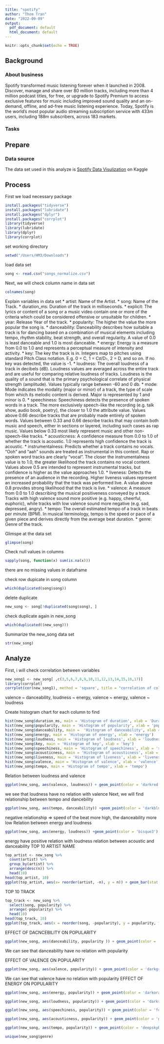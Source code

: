 ```yaml
---
title: "spotify"
author: "Thom Tran"
date: "2022-09-09"
output:
  pdf_document: default
  html_document: default
---
```


```r
knitr::opts_chunk$set(echo = TRUE)
```

## Background
### About business
Spotify transformed music listening forever when it launched in 2008. Discover, manage and share over 80 million tracks, including more than 4 million podcast titles, for free, or upgrade to Spotify Premium to access exclusive features for music including improved sound quality and an on-demand, offline, and ad-free music listening experience. Today, Spotify is the world’s most popular audio streaming subscription service with 433m users, including 188m subscribers, across 183 markets.

### Tasks

## Prepare
### Data source

The data set used in this analyze is [Spotify Data Visulization](https://www.kaggle.com/code/varunsaikanuri/spotify-data-visualization) on Kaggle

## Process

First we load necessary package

```r
install.packages("tidyverse")
install.packages("lubridate")
install.packages("dplyr")
install.packages("corrplot")
library(tidyverse)
library(lubridate)
library(dplyr)
library(corrplot)

```
set working directory
```r
setwd("/Users/HM3/Downloads")
```

load data set
```r
song <- read.csv("songs_normalize.csv")
```

Next, we will check column name in data set
```r
colnames(song)
```
Explain variables in data set
* artist: Name of the Artist.
* song: Name of the Track.
* duration_ms: Duration of the track in milliseconds.
* explicit: The lyrics or content of a song or a music video contain one or more of the criteria which could be considered offensive or unsuitable for children.
* year: Release Year of the track.
* popularity: The higher the value the more popular the song is.
* danceability: Danceability describes how suitable a track is for dancing based on a combination of musical elements including tempo, rhythm stability, beat strength, and overall regularity. A value of 0.0 is least danceable and 1.0 is most danceable.
* energy: Energy is a measure from 0.0 to 1.0 and represents a perceptual measure of intensity and activity.
* key: The key the track is in. Integers map to pitches using standard Pitch Class notation. E.g. 0 = C, 1 = C♯/D♭, 2 = D, and so on. If no key was detected, the value is -1.
* loudness: The overall loudness of a track in decibels (dB). Loudness values are averaged across the entire track and are useful for comparing relative loudness of tracks. Loudness is the quality of a sound that is the primary psychological correlate of physical strength (amplitude). Values typically range between -60 and 0 db.
* mode: Mode indicates the modality (major or minor) of a track, the type of scale from which its melodic content is derived. Major is represented by 1 and minor is 0.
* speechiness: Speechiness detects the presence of spoken words in a track. The more exclusively speech-like the recording (e.g. talk show, audio book, poetry), the closer to 1.0 the attribute value. Values above 0.66 describe tracks that are probably made entirely of spoken words. Values between 0.33 and 0.66 describe tracks that may contain both music and speech, either in sections or layered, including such cases as rap music. Values below 0.33 most likely represent music and other non-speech-like tracks.
* acousticness: A confidence measure from 0.0 to 1.0 of whether the track is acoustic. 1.0 represents high confidence the track is acoustic.
* instrumentalness: Predicts whether a track contains no vocals. "Ooh" and "aah" sounds are treated as instrumental in this context. Rap or spoken word tracks are clearly "vocal". The closer the instrumentalness value is to 1.0, the greater likelihood the track contains no vocal content. Values above 0.5 are intended to represent instrumental tracks, but confidence is higher as the value approaches 1.0.
* liveness: Detects the presence of an audience in the recording. Higher liveness values represent an increased probability that the track was performed live. A value above 0.8 provides strong likelihood that the track is live.
* valence: A measure from 0.0 to 1.0 describing the musical positiveness conveyed by a track. Tracks with high valence sound more positive (e.g. happy, cheerful, euphoric), while tracks with low valence sound more negative (e.g. sad, depressed, angry).
* tempo: The overall estimated tempo of a track in beats per minute (BPM). In musical terminology, tempo is the speed or pace of a given piece and derives directly from the average beat duration.
* genre: Genre of the track.

Glimspe at the data set
```r
glimpse(song)
```
Check null values in columns
```r
sapply(song, function(x) sum(is.na(x)))
```

there are no missing values in dataframe

check row dupicate in song column
```r
which(duplicated(song$song))
```

delete duplicate
```r
new_song <- song[!duplicated(song$song), ]
```

check duplicate again in new_song
```r
which(duplicated((new_song)))
```
Summarize the new_song data set
```r
str(new_song)
```


## Analyze

First, i will check correlation between variables
```r
new_song1 <- new_song[ ,c(3,5,6,7,8,9,10,11,12,13,14,15,16,17)]
library(corrplot)
corrplot(cor(new_song1), method = 'square', title = "correlation of columns", tl.cex = 0.75)


```
valence ~ danceability, loudness ~ energy, valence ~ energy, valence ~ loudness

Create histogram chart for each column to find 
```r
hist(new_song$duration_ms, main = 'Histogram of duration', xlab = 'Duration')
hist(new_song$popularity, main = 'Histogram of popularity', xlab = 'popularity')
hist(new_song$danceability, main =  'Histogram of danceability', xlab = 'danceability')
hist(new_song$energy, main = 'Histogram of energy', xlab = 'energy')
hist(new_song$loudness, main = 'Histogram of loudness', xlab = 'loudness')
hist(new_song$key, main = 'Histogram of key', xlab = 'key')
hist(new_song$speechiness, main = 'Histogram of speechiness', xlab = 'speechiness')
hist(new_song$acousticness, main = 'Histogram of acousticness', xlab = 'acousticness')
hist(new_song$liveness, main = 'Histogram of liveness', xlab = 'liveness')
hist(new_song$valence, main = 'Histogram of valence', xlab = 'valence')
hist(new_song$tempo, main = 'Histogram of tempo', xlab = 'tempo')
```
Relation between loudness and valence
```r
ggplot(new_song, aes(valence, loudness)) + geom_point(color = 'darkred') + geom_smooth(method = 'lm')
```
we see that loudness have no relation with valence
Next, we will find relationship between tempo and dancebility
```r
ggplot(new_song, aes(tempo, danceability)) +geom_point(color = 'darkblue') + geom_smooth(method = 'lm')
```
negative relationship => speed of the beat more high, the danceability more low
Relation between energy and loudness
```r
ggplot(new_song, aes(energy, loudness)) +geom_point(color = 'bisque3') + geom_smooth(method = 'lm')
```
energy have positive relation with loudness
relation between acoustic and danceability
TOP 10 ARTIST NAME 
```r
top_artist <- new_song %>%
  count(artist) %>%
  group_by(artist) %>%
  arrange(desc(n)) %>%
  head(10)
head(top_artist, 10)
ggplot(top_artist, aes(x= reorder(artist, -n), y = n)) + geom_bar(stat = 'identity', fill = 'darkblue')+ labs(title = 'TOP 10 ARTIST', x = 'Name of artist', y = 'Number of song') + theme(axis.text.x = element_text(angle = 30), plot.title =  element_text(hjust = 0.5))
```
TOP 10 TRACK
```r
top_track <- new_song %>%
  select(song, popularity) %>%
  arrange(-popularity) %>%
  head(10)
head(top_track, 10)
ggplot(top_track, aes(x = reorder(song, -popularity), y = popularity, fill = song)) + geom_bar(stat = 'identity') + labs(title = 'TOP 10 TRACK', x = 'Name of Tracks', y = 'Score of popularity') + theme(axis.text.x = element_text(angle = 90), plot.title = element_text(hjust = 0.5))
```

EFFECT OF DACNCEBILITY ON POPULARITY
```r
ggplot(new_song, aes(danceability, popularity )) + geom_point(color = 'red') + geom_smooth(method = 'lm') + labs(title = "EFFECT OF DANCEABILITY ON POPULARITY")
```
We can see that danceability have no relation with popularity

EFFECT OF VALENCE ON POPULARITY
```r
ggplot(new_song, aes(valence, popularity)) + geom_point(color = 'darkgreen') + geom_smooth(method = 'lm') + labs(title = "EFFECT OF VALENCE ON POPULARITY" )
```
We can see that valence have no relation with popularity
EFFECT OF ENERGY ON POPULARITY
```r
ggplot(new_song, aes(energy, popularity)) + geom_point(color = 'darkorange4') + geom_smooth(method = 'lm') + labs(title = "EFFECT OF ENERGY ON POPULARITY" )
```
```r
ggplot(new_song, aes(loudness, popularity)) + geom_point(color = 'darkslateblue') + geom_smooth(method = 'lm') + labs(title = "EFFECT OF LOUDNESS ON POPULARITY" )
```

```r
ggplot(new_song, aes(speechiness, popularity)) + geom_point(color = 'forestgreen') + geom_smooth(method = 'lm') + labs(title = "EFFECT OF SPEECHINESS ON POPULARITY" )
```

```r
ggplot(new_song, aes(acousticness, popularity)) + geom_point(color = 'goldenrod4') + geom_smooth(method = 'lm') + labs(title = "EFFECT OF ACOUSTICNESS ON POPULARITY" )
```
```r
ggplot(new_song, aes(tempo, popularity)) + geom_point(color = 'deepskyblue4') + geom_smooth(method = 'lm') + labs(title = "EFFECT OF TEMPO ON POPULARITY" )
```
```r
unique(new_song$genre)
```

